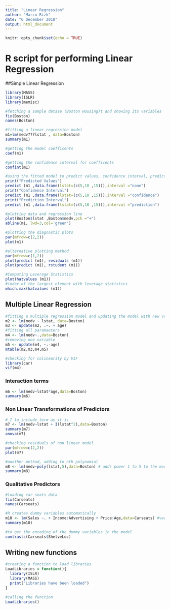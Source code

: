 ```yaml
---
title: "Linear Regression"
author: "Marco Rizk"
date: "6 December 2018"
output: html_document
---
```


```r
knitr::opts_chunk$set(echo = TRUE)
```

# R script for performing Linear Regression

##Simple Linear Regression

```r
library(MASS)
library(ISLR)
library(memisc)
```

```r
#fetching a sample datase (Boston Housing)t and showing its variables
fix(Boston)
names(Boston)
```
```r
#fitting a linear regression model
m1=lm(medv???lstat , data=Boston)
summary(m1)
```

```r
#getting the model coefficents
coef(m1)
```
```r
#getting the confidence interval for coefficents
confint(m1)
```
```r
#using the fitted model to predict values, confidence interval, prediction interval
print("Predicted Values")
predict (m1 ,data.frame(lstat=(c(5,10 ,15))),interval ="none")
print("Confidence Interval")
predict (m1 ,data.frame(lstat=(c(5,10 ,15))),interval ="confidence")
print("Prediction Interval")
predict (m1 ,data.frame(lstat=(c(5,10 ,15))),interval ="prediction")
```

```r
#plotting data and regression line
plot(Boston$lstat ,Boston$medv,pch ="+")
abline(m1, lwd=3,col='green')
```
```r
#plotting the diagnostic plots
par(mfrow=c(2,2))
plot(m1)
```

```r
#alternative plotting method
par(mfrow=c(1,2))
plot(predict (m1), residuals (m1))
plot(predict (m1), rstudent (m1))
```
```r
#Computing Leverage Statistics
plot(hatvalues (m1))
#index of the largest element with leverage statistics
which.max(hatvalues (m1))
```
## Multiple Linear Regression
```r
#fitting a multiple regression model and updating the model with new variables
m2 <- lm(medv ~ lstat, data=Boston)
m3 <- update(m2, .~. + age)
#fitting all paramaeters
m4 <- lm(medv~.,data=Boston)
#removing one variable
m5 <- update(m4, ~.-age)
mtable(m2,m3,m4,m5)
```
```r
#checking for colinearity by VIF
library(car)
vif(m4)
```

### Interaction terms
```r
m6 <- lm(medv~lstat*age,data=Boston)
summary(m6)
```

### Non Linear Transformations of Predictors
```r
# I to include term as it is
m7 <- lm(medv~lstat + I(lstat^2),data=Boston)
summary(m7)
anova(m7)
```
```r
#checking residuals of non linear model
par(mfrow=c(2,2))
plot(m7)
```
```r
#another method, adding to nth polynomial
m8 <- lm(medv~poly(lstat,5),data=Boston) # adds power 1 to 5 to the model
summary(m8)
```
### Qualitative Predictors

```r
#loading car seats data
fix(Carseats)
names(Carseats)
```
```r
#R creates dummy variables automatically
m10 <- lm(Sales ~. + Income:Advertising + Price:Age,data=Carseats) #var:var is for intteraction terms
summary(m10)
```
```r
#to get the encoding of the dummy variables in the model
contrasts(Carseats$ShelveLoc)
```

## Writing new functions
```r
#creating a function to load libraries
LoadLibraries = function(){
  library(ISLR)
  library(MASS)
  print("Libraries have been loaded")
}

#calling the function
LoadLibraries()
```

